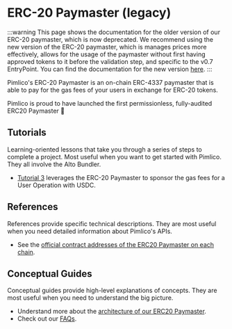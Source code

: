 # ERC-20 Paymaster (legacy)

:::warning
This page shows the documentation for the older version of our ERC-20 paymaster, which is now deprecated. We recommend using the new version of the ERC-20 paymaster, which is manages prices more effectively, allows for the usage of the paymaster without first having approved tokens to it before the validation step, and specific to the v0.7 EntryPoint. You can find the documentation for the new version [here](/infra/paymaster/erc20-paymaster).
:::

Pimlico's ERC-20 Paymaster is an on-chain ERC-4337 paymaster that is able to pay for the gas fees of your users in exchange for ERC-20 tokens.

Pimlico is proud to have launched the first permissionless, fully-audited ERC20 Paymaster 🎉

## Tutorials

Learning-oriented lessons that take you through a series of steps to complete a project. Most useful when you want to get started with Pimlico. They all involve the Alto Bundler.

- [Tutorial 3](/permissionless/tutorial/tutorial-3) leverages the ERC-20 Paymaster to sponsor the gas fees for a User Operation with USDC.

## References

References provide specific technical descriptions. They are most useful when you need detailed information about Pimlico's APIs.

- See the [official contract addresses of the ERC20 Paymaster on each chain](/infra/paymaster/erc20-paymaster/contract-addresses).

## Conceptual Guides

Conceptual guides provide high-level explanations of concepts. They are most useful when you need to understand the big picture.

- Understand more about the [architecture of our ERC20 Paymaster](/infra/paymaster/erc20-paymaster/architecture).
- Check out our [FAQs](/infra/paymaster/erc20-paymaster/faqs).
